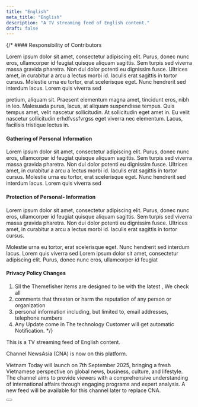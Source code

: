 ```yaml
---
title: "English"
meta_title: "English"
description: "A TV streaming feed of English content."
draft: false
---
```


{/* #### Responsibility of Contributors

Lorem ipsum dolor sit amet, consectetur adipiscing elit. Purus, donec nunc eros, ullamcorper id feugiat quisque aliquam sagittis. Sem turpis sed viverra massa gravida pharetra. Non dui dolor potenti eu dignissim fusce. Ultrices amet, in curabitur a arcu a lectus morbi id. Iaculis erat sagittis in tortor cursus. Molestie urna eu tortor, erat scelerisque eget. Nunc hendrerit sed interdum lacus. Lorem quis viverra sed

pretium, aliquam sit. Praesent elementum magna amet, tincidunt eros, nibh in leo. Malesuada purus, lacus, at aliquam suspendisse tempus. Quis tempus amet, velit nascetur sollicitudin. At sollicitudin eget amet in. Eu velit nascetur sollicitudin erhdfvssfvrgss eget viverra nec elementum. Lacus, facilisis tristique lectus in.

#### Gathering of Personal Information

Lorem ipsum dolor sit amet, consectetur adipiscing elit. Purus, donec nunc eros, ullamcorper id feugiat quisque aliquam sagittis. Sem turpis sed viverra massa gravida pharetra. Non dui dolor potenti eu dignissim fusce. Ultrices amet, in curabitur a arcu a lectus morbi id. Iaculis erat sagittis in tortor cursus. Molestie urna eu tortor, erat scelerisque eget. Nunc hendrerit sed interdum lacus. Lorem quis viverra sed

#### Protection of Personal- Information

Lorem ipsum dolor sit amet, consectetur adipiscing elit. Purus, donec nunc eros, ullamcorper id feugiat quisque aliquam sagittis. Sem turpis sed viverra massa gravida pharetra. Non dui dolor potenti eu dignissim fusce. Ultrices amet, in curabitur a arcu a lectus morbi id. Iaculis erat sagittis in tortor cursus.

Molestie urna eu tortor, erat scelerisque eget. Nunc hendrerit sed interdum lacus. Lorem quis viverra sed
Lorem ipsum dolor sit amet, consectetur adipiscing elit. Purus, donec nunc eros, ullamcorper id feugiat

#### Privacy Policy Changes

1. Sll the Themefisher items are designed to be with the latest , We check all
2. comments that threaten or harm the reputation of any person or organization
3. personal information including, but limited to, email addresses, telephone numbers
4. Any Update come in The technology Customer will get automatic Notification. */}

This is a TV streaming feed of English content. 

Channel NewsAsia (CNA) is now on this platform.

Vietnam Today will launch on 7th September 2025, bringing a fresh Vietnamese perspective on global news, 
business, culture, and lifestyle. The channel aims to provide viewers with a comprehensive understanding 
of international affairs through engaging programs and expert analysis. A new feed will be available for 
this channel later to replace CNA.

<Youtube client:load id="XWq5kBlakcQ" title="Channel News Asia - International Feed" />

<Button label="CNA TV Schedule" link="https://www.channelnewsasia.com/watch/tv-schedule" style="solid" />
